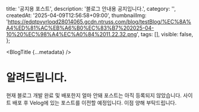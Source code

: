   title: '공지용 포스트',
  description: '블로그 안내용 공지입니다.',
  category: '',
  createdAt: '2025-04-09T12:56:58+09:00',
  thumbnailImg:
    'https://edqtpvyrloqd28014065.gcdn.ntruss.com/blog/testBlog/%EC%8A%A4%ED%81%AC%EB%A6%B0%EC%83%B7%202025-04-10%20%EC%98%A4%EC%A0%84%2011.22.32.png',
  tags: [],
  visible: false,
};

<BlogTitle {...metadata} />

# 알려드립니다.

현재 블로그 개발 완료 및 배포한지 얼마 안돼 포스트는 아직 등록되지 않았습니다. 사이트 배포 후 Velog에 있는 포스트를 이전할 예정입니다. 이점 양해 부탁드립니다.

